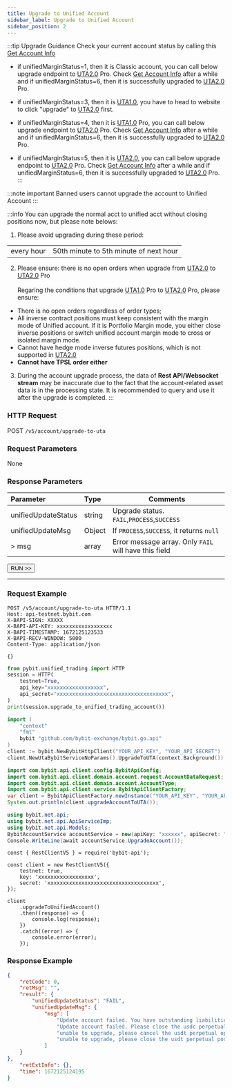 ```yaml
---
title: Upgrade to Unified Account
sidebar_label: Upgrade to Unified Account
sidebar_position: 2
---
```


:::tip Upgrade Guidance
Check your current account status by calling this [Get Account Info](account-info)

* if unifiedMarginStatus=1, then it is Classic account, you can call below upgrade endpoint to [UTA2.0](../acct-mode#uta-20) Pro. Check
[Get Account Info](account-info) after a while and if unifiedMarginStatus=6, then it is successfully upgraded to [UTA2.0](../acct-mode#uta-20) Pro.

* if unifiedMarginStatus=3, then it is [UTA1.0](../acct-mode#uta-10), you have to head to website to click "upgrade" to [UTA2.0](../acct-mode#uta-20) first.

* if unifiedMarginStatus=4, then it is [UTA1.0](../acct-mode#uta-10) Pro, you can call below upgrade endpoint to [UTA2.0](../acct-mode#uta-20) Pro. Check
[Get Account Info](account-info) after a while and if unifiedMarginStatus=6, then it is successfully upgraded to [UTA2.0](../acct-mode#uta-20) Pro.

* if unifiedMarginStatus=5, then it is [UTA2.0](../acct-mode#uta-20), you can call below upgrade endpoint to [UTA2.0](../acct-mode#uta-20) Pro. Check
[Get Account Info](account-info) after a while and if unifiedMarginStatus=6, then it is successfully upgraded to [UTA2.0](../acct-mode#uta-20) Pro.
:::

:::note important
Banned users cannot upgrade the account to Unified Account
:::

:::info
You can upgrade the normal acct to unified acct without closing positions now, but please note belows:
1. Please avoid upgrading during these period:

| | |
|:----- |:-----|
|every hour | 50th minute to 5th minute of next hour |

2. Please ensure: there is no open orders when upgrade from [UTA2.0](../acct-mode#uta-20) to [UTA2.0](../acct-mode#uta-20) Pro<br/><br/>
Regaring the conditions that upgrade [UTA1.0](../acct-mode#uta-10) Pro to [UTA2.0](../acct-mode#uta-20) Pro, please ensure:
* There is no open orders regardless of order types;
* All inverse contract positions must keep consistent with the margin mode of Unified account. 
If it is Portfolio Margin mode, you either close inverse positions or switch unified account margin mode to cross 
or isolated margin mode.
* Cannot have hedge mode inverse futures positions, which is not supported in [UTA2.0](../acct-mode#uta-20)
* **Cannot have TPSL order either**

3. During the account upgrade process, the data of **Rest API/Websocket stream** may be inaccurate due to the fact that the account-related
asset data is in the processing state. It is recommended to query and use it after the upgrade is completed.
:::

### HTTP Request
POST `/v5/account/upgrade-to-uta`

### Request Parameters
None

### Response Parameters
| Parameter | Type | Comments|
|:----- |:-----|----- |
|unifiedUpdateStatus |string | Upgrade status. `FAIL`,`PROCESS`,`SUCCESS` |
|unifiedUpdateMsg |Object |If `PROCESS`,`SUCCESS`, it returns `null` |
|> msg |array |Error message array. Only `FAIL` will have this field |

<a href="/api-explorer/v5/account/upgrade-unified-account"><Button>RUN >></Button></a>

---

### Request Example

<Tabs groupId="programming-languages">
<TabItem value="http" label="HTTP">

```http
POST /v5/account/upgrade-to-uta HTTP/1.1
Host: api-testnet.bybit.com
X-BAPI-SIGN: XXXXX
X-BAPI-API-KEY: xxxxxxxxxxxxxxxxxx
X-BAPI-TIMESTAMP: 1672125123533
X-BAPI-RECV-WINDOW: 5000
Content-Type: application/json

{}
```

</TabItem>
<TabItem value="python" label="Python">

```python
from pybit.unified_trading import HTTP
session = HTTP(
    testnet=True,
    api_key="xxxxxxxxxxxxxxxxxx",
    api_secret="xxxxxxxxxxxxxxxxxxxxxxxxxxxxxxxxxxxx",
)
print(session.upgrade_to_unified_trading_account())
```

</TabItem>
<TabItem value="GO" label="GO">

```go
import (
	"context"
	"fmt"
	bybit "github.com/bybit-exchange/bybit.go.api"
)
client := bybit.NewBybitHttpClient("YOUR_API_KEY", "YOUR_API_SECRET")
client.NewUtaBybitServiceNoParams().UpgradeToUTA(context.Background())
```

</TabItem>
<TabItem value="java" label="Java">

```java
import com.bybit.api.client.config.BybitApiConfig;
import com.bybit.api.client.domain.account.request.AccountDataRequest;
import com.bybit.api.client.domain.account.AccountType;
import com.bybit.api.client.service.BybitApiClientFactory;
var client = BybitApiClientFactory.newInstance("YOUR_API_KEY", "YOUR_API_SECRET", BybitApiConfig.TESTNET_DOMAIN).newAccountRestClient();
System.out.println(client.upgradeAccountToUTA());
```

</TabItem>
<TabItem value="DotNet" label=".Net">

```c#
using bybit.net.api;
using bybit.net.api.ApiServiceImp;
using bybit.net.api.Models;
BybitAccountService accountService = new(apiKey: "xxxxxx", apiSecret: "xxxxx");
Console.WriteLine(await accountService.UpgradeAccount());
```

</TabItem>
<TabItem value="Node" label="Node.js">

```n4js
const { RestClientV5 } = require('bybit-api');

const client = new RestClientV5({
    testnet: true,
    key: 'xxxxxxxxxxxxxxxxxx',
    secret: 'xxxxxxxxxxxxxxxxxxxxxxxxxxxxxxxxxxxx',
});

client
    .upgradeToUnifiedAccount()
    .then((response) => {
        console.log(response);
    })
    .catch((error) => {
        console.error(error);
    });
```

</TabItem>
</Tabs>

### Response Example

```json
{
    "retCode": 0,
    "retMsg": "",
    "result": {
        "unifiedUpdateStatus": "FAIL",
        "unifiedUpdateMsg": {
            "msg": [
                "Update account failed. You have outstanding liabilities in your Spot account.",
                "Update account failed. Please close the usdc perpetual positions in USDC Account.",
                "unable to upgrade, please cancel the usdt perpetual open orders in USDT account.",
                "unable to upgrade, please close the usdt perpetual positions in USDT account."
            ]
    }
},
    "retExtInfo": {},
    "time": 1672125124195
}
```
